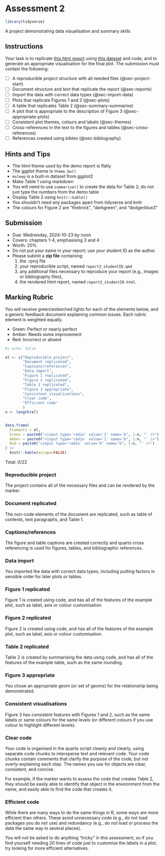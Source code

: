 # Assessment 2

```r
library(tidyverse)
```

A project demonstrating data visualisation and summary skills

## Instructions

Your task is to replicate [this html report](demos/report2_demo.html) using [this dataset](demos/msleep.csv) and code, and to generate an appropriate visualisation for the final plot. The submission must contain the following:

* [ ] A reproducible *project structure* with all needed files (@sec-project-start)
* [ ] Document structure and text that replicate the report (@sec-reports)
* [ ] Import the data with correct data types (@sec-import-data)
* [ ] Plots that replicate Figures 1 and 2 (@sec-plots)
* [ ] A table that replicates Table 2 (@sec-summary-summarise) 
* [ ] A plot that is appropriate to the description of Figure 3 (@sec-appropriate-plots)
* [ ] Consistent plot themes, colours and labels (@sec-themes)
* [ ] Cross-references in the text to the figures and tables (@sec-cross-references)
* [ ] References created using bibtex (@sec-bibliography)

## Hints and Tips

* The html theme used by the demo report is flatly
* The ggplot theme is `theme_bw()`
* `msleep` is a built-in dataset from ggplot2
* Make Table 1 using markdown
* You will need to use `summarise()` to create the data for Table 2; do not just type the numbers from the demo table
* Display Table 2 using `knitr::kable()`
* You shouldn't need any packages apart from tidyverse and knitr
* The colours for Figure 2 are "firebrick", "darkgreen", and "dodgerblue3"

## Submission

* Due: Wednesday, 2024-10-23 by noon
* Covers: chapters 1-4, emphasising 3 and 4
* Worth: 20%
* Do not put your name in your report; use your student ID as the author.
* Please submit a **zip file** containing: 
  1. the .rproj file
  2. your reproducible script, named `report2_studentID.qmd`
  3. any additional files necessary to reproduce your report (e.g., images or bibliography files),
  4. the rendered html report, named `report2_studentID.html`.

## Marking Rubric

You will receive green/amber/red lights for each of the elements below, and a generic feedback document explaining common issues. Each rubric element is weighted equally. 

* Green: Perfect or nearly perfect
* Amber: Needs some improvement
* Red: Incorrect or absent

```r
#| echo: false

el <- c("Reproducible project", 
        "Document replicated",
        "Captions/references",
        "Data import",
        "Figure 1 replicated", 
        "Figure 2 replicated", 
        "Table 2 replicated",
        "Figure 3 appropriate",
        "Consistent visualisations",
        "Clear code",
        "Efficient code"
        )
n <- length(el)


data.frame(
  Elements = el,
  Green = paste0("<input type='radio' value='2' name='b", 1:n, "' />"),
  Amber = paste0("<input type='radio' value='1' name='b", 1:n, "' />"),
  Red = paste0("<input type='radio' value='0' name='b", 1:n, "' />")
) |>
  knitr::kable(escape=FALSE)
```

Total: <span id="sum">0</span>/22

### Reproducible project

The project contains all of the necessary files and can be rendered by the marker.

### Document replicated

The non-code elements of the document are replicated, such as table of contents, text paragraphs, and Table 1.

### Captions/references

The figure and table captions are created correctly and quarto cross referencing is used for figures, tables, and bibliographic references.

### Data import

You imported the data with correct data types, including putting factors in sensible order for later plots or tables. 

### Figure 1 replicated

Figure 1 is created using code, and has all of the features of the example plot, such as label, axis or colour customisation.

### Figure 2 replicated

Figure 2 is created using code, and has all of the features of the example plot, such as label, axis or colour customisation.

### Table 2 replicated

Table 2 is created by summarising the data using code, and has all of the features of the example table, such as the same rounding.

### Figure 3 appropriate

You chose an appropriate geom (or set of geoms) for the relationship being demonstrated.

### Consistent visualisations

Figure 3 has consistent features with Figures 1 and 2, such as the same labels or same colours for the same levels (or different colours if you use colour to highlight different levels).

### Clear code

Your code is organised in the quarto script cleanly and clearly, using separate code chunks to intersperse text and relevant code. Your code chunks contain comments that clarify the purpose of the code, but not overly-explaining each step. The names you use for objects are clear, consistent, and concise. 

For example, if the marker wants to assess the code that creates Table 2, they should be easily able to identify that object in the environment from the name, and easily able to find the code that creates it.

### Efficient code

While there are many ways to do the same things in R, some ways are more efficient than others. These avoid unnecessary code (e.g., do not load packages you do not use) and redundancy (e.g., do not load or process the data the same way in several places). 

You will not be asked to do anything "tricky" in this assessment, so if you find yourself needing 20 lines of code just to customise the labels in a plot, try looking for more efficient alternatives. 







<script src="https://code.jquery.com/jquery-3.6.0.min.js"></script>

<script>
$(document).ready(function(){
  // Function to calculate the sum
  function calculateSum() {
    let totalSum = 0;

    // Loop through b1 to b11 to get the value of the selected radio button
    for (let i = 1; i <= 11; i++) {
      
      let selectedValue = $(`input[name='b${i}']:checked`).val();
      
      // If a button is selected, add its value to the sum
      if (selectedValue) {
        totalSum += parseInt(selectedValue, 10);
      }
    }

    // Update the total sum in the HTML
    $('#sum').text(totalSum);
  }
  
  $('input[type=radio]').on('change', function(){
    calculateSum();
  });
});
</script>
